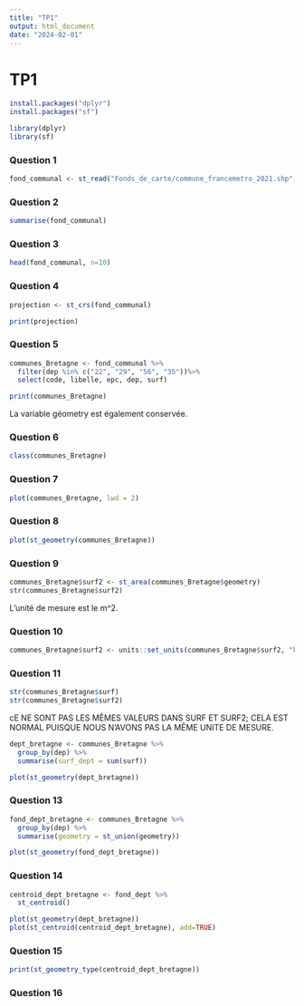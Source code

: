 ```yaml
---
title: "TP1"
output: html_document
date: "2024-02-01"
---
```


# TP1

```r

install.packages("dplyr")
install.packages("sf")

library(dplyr)
library(sf)
```

### Question 1 

```r

fond_communal <- st_read("Fonds_de_carte/commune_francemetro_2021.shp", options = "ENCODING=WINDOWS-1252")

```
### Question 2 

```r

summarise(fond_communal)

```

### Question 3 

```r

head(fond_communal, n=10)

```
### Question 4 

```r

projection <- st_crs(fond_communal)

print(projection)

```

### Question 5 

```r

communes_Bretagne <- fond_communal %>%
  filter(dep %in% c("22", "29", "56", "35"))%>%
  select(code, libelle, epc, dep, surf)

print(communes_Bretagne)

```
La variable géometry est également conservée.

### Question 6

```r

class(communes_Bretagne)

```

### Question 7

```r

plot(communes_Bretagne, lwd = 2)

```

### Question 8

```r

plot(st_geometry(communes_Bretagne))

```
### Question 9 

```r

communes_Bretagne$surf2 <- st_area(communes_Bretagne$geometry)
str(communes_Bretagne$surf2)

```

L'unité de mesure est le m^2.

### Question 10 

```r

communes_Bretagne$surf2 <- units::set_units(communes_Bretagne$surf2, "km^2")

```

### Question 11 

```r

str(communes_Bretagne$surf)
str(communes_Bretagne$surf2)

```

cE NE SONT PAS LES MÊMES VALEURS DANS SURF ET SURF2; CELA EST NORMAL PUISQUE NOUS N'AVONS PAS LA MÊME UNITE DE MESURE.

```r

dept_bretagne <- communes_Bretagne %>%
  group_by(dep) %>%
  summarise(surf_dept = sum(surf))

plot(st_geometry(dept_bretagne))

```

### Question 13

```r

fond_dept_bretagne <- communes_Bretagne %>%
  group_by(dep) %>%
  summarise(geometry = st_union(geometry))

plot(st_geometry(fond_dept_bretagne))

```

### Question 14 

```r

centroid_dept_bretagne <- fond_dept %>%
  st_centroid()

plot(st_geometry(dept_bretagne))
plot(st_centroid(centroid_dept_bretagne), add=TRUE)

```

### Question 15 

```r

print(st_geometry_type(centroid_dept_bretagne))

```

### Question 16 

```r



```